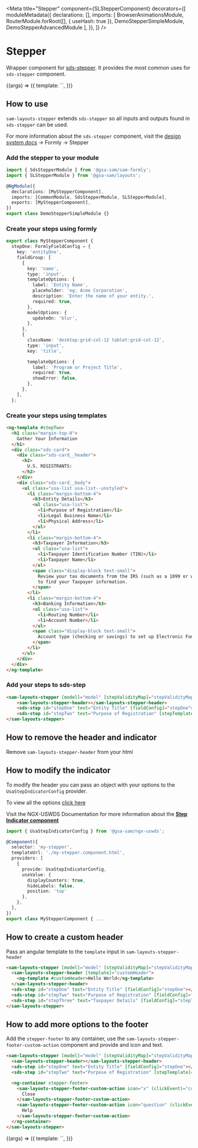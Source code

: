 
<Meta
  title="Stepper"
  component={SLStepperComponent}
  decorators={[
    moduleMetadata({
      declarations: [],
      imports: [
        BrowserAnimationsModule,
        RouterModule.forRoot([], { useHash: true }),
        DemoStepperSimpleModule,
        DemoStepperAdvancedModule
      ],
    }),
  ]}
/>

# Stepper

Wrapper component for [sds-stepper](https://cg-fa19003e-5296-4960-ac2e-caccfeb620ac.app.cloud.gov/site/gsa/sam-design-system).
It provides the most common uses for `sds-stepper` component.

<Canvas>
  <Story inline={true} name="Stepper" args={{}}>
    {(args) => ({
      template: `<demo-stepper-simple></demo-stepper-simple>`,
    })}
  </Story>
</Canvas>

## How to use

`sam-layouts-stepper` extends `sds-stepper` so all inputs and outputs found in `sds-stepper` can be used.

For more information about the `sds-stepper` component, visit the [design system docs]([sds-stepper](https://cg-fa19003e-5296-4960-ac2e-caccfeb620ac.app.cloud.gov/site/gsa/sam-design-system).) -> Formly -> Stepper

### Add the stepper to your module
```typescript
import { SdsStepperModule } from '@gsa-sam/sam-formly';
import { SLStepperModule } from '@gsa-sam/layouts';

@NgModule({
  declarations: [MyStepperComponent],
  imports: [CommonModule, SdsStepperModule, SLStepperModule],
  exports: [MyStepperComponent],
})
export class DemoStepperSimpleModule {}
```

### Create your steps using formly
```typescript
export class MyStepperComponent {
  stepOne: FormlyFieldConfig = {
    key: 'entityOne',
    fieldGroup: [
      {
        key: 'name',
        type: 'input',
        templateOptions: {
          label: 'Entity Name',
          placeholder: 'eg: Acme Corporation',
          description: 'Enter the name of your entity.',
          required: true,
        },
        modelOptions: {
          updateOn: 'blur',
        },
      },
      {
        className: 'desktop:grid-col-12 tablet:grid-col-12',
        type: 'input',
        key: 'title',

        templateOptions: {
          label: 'Program or Project Title',
          required: true,
          showError: false,
        },
      },
    ],
  };
```
### Create your steps using templates
```html
<ng-template #stepTwo>
  <h1 class="margin-top-0">
    Gather Your Information
  </h1>
  <div class="sds-card">
    <div class="sds-card__header">
      <h2>
        U.S. REGISTRANTS:
      </h2>
    </div>
    <div class="sds-card__body">
      <ul class="usa-list usa-list--unstyled">
        <li class="margin-bottom-4">
          <h3>Entity Details</h3>
          <ul class="usa-list">
            <li>Purpose of Registration</li>
            <li>Legal Business Name</li>
            <li>Physical Address</li>
          </ul>
        </li>
        <li class="margin-bottom-4">
          <h3>Taxpayer Information</h3>
          <ul class="usa-list">
            <li>Taxpayer Identification Number (TIN)</li>
            <li>Taxpayer Name</li>
          </ul>
          <span class="display-block text-small">
            Review your tax documents from the IRS (such as a 1099 or w2 form)
            to find your Taxpayer information.
          </span>
        </li>
        <li class="margin-bottom-4">
          <h3>Banking Information</h3>
          <ul class="usa-list">
            <li>Routing Number</li>
            <li>Account Number</li>
          </ul>
          <span class="display-block text-small">
            Account type (checking or savings) to set up Electronic Funds Transfer (ETF)
          </span>
        </li>
      </ul>
    </div>
  </div>
</ng-template>
```

### Add your steps to sds-step

```html
<sam-layouts-stepper [model]="model" [stepValidityMap]="stepValidityMap" (saveData)="onSaveData($event)">
    <sam-layouts-stepper-header></sam-layouts-stepper-header>
    <sds-step id="stepOne" text="Entity Title" [fieldConfig]="stepOne"></sds-step>
    <sds-step id="stepTwo" text="Purpose of Registration" [stepTemplate]="stepTwo"></sds-step>
</sam-layouts-stepper>
```

## How to remove the header and indicator

Remove `sam-layouts-stepper-header` from your html

## How to modify the indicator

To modify the header you can pass an object with your options to the `UsaStepIndicatorConfig` provider.

To view all the options [click here](https://github.com/GSA/ngx-uswds/blob/main/projects/uswds-components/src/lib/step-indicator/step-indicator.config.ts)

Visit the NGX-USWDS Documentation for more information about the [**Step Indicator component**](https://gsa.github.io/ngx-uswds/?path=/story/components-stepindicator--basic)

```typescript
import { UsaStepIndicatorConfig } from '@gsa-sam/ngx-uswds';

@Component({
  selector: 'my-stepper',
  templateUrl: './my-stepper.component.html',
  providers: [
    {
      provide: UsaStepIndicatorConfig,
      useValue: {
        displayCounters: true,
        hideLabels: false,
        position: 'top'
      },
    },
  ],
})
export class MyStepperComponent { ...
```

## How to create a custom header

Pass an angular template to the `template` input in `sam-layouts-stepper-header`

```html
<sam-layouts-stepper [model]="model" [stepValidityMap]="stepValidityMap" (saveData)="onSaveData($event)">
  <sam-layouts-stepper-header [template]="customHeader">
    <ng-template #customHeader>Hello World</ng-template>
  </sam-layouts-stepper-header>
  <sds-step id="stepOne" text="Entity Title" [fieldConfig]="stepOne"></sds-step>
  <sds-step id="stepTwo" text="Purpose of Registration" [fieldConfig]="stepTwo"></sds-step>
  <sds-step id="stepThree" text="Taxpayer Details" [fieldConfig]="stepThree"></sds-step>
</sam-layouts-stepper>
```


## How to add more options to the footer

Add the `stepper-footer` to any container,  use the `sam-layouts-stepper-footer-custom-action` component and provide and icon and text.

```html
<sam-layouts-stepper [model]="model" [stepValidityMap]="stepValidityMap" (saveData)="onSaveData($event)">
  <sam-layouts-stepper-header></sam-layouts-stepper-header>
  <sds-step id="stepOne" text="Entity Title" [fieldConfig]="stepOne"></sds-step>
  <sds-step id="stepTwo" text="Purpose of Registration" [stepTemplate]="stepTwo"></sds-step>

  <ng-container stepper-footer>
    <sam-layouts-stepper-footer-custom-action icon="x" (clickEvent)="customBtnClick($event)">
      Close
    </sam-layouts-stepper-footer-custom-action>
    <sam-layouts-stepper-footer-custom-action icon="question" (clickEvent)="customBtnClick($event)">
      Help
    </sam-layouts-stepper-footer-custom-action>
  </ng-container>
</sam-layouts-stepper>
```

<Canvas>
  <Story inline={true} name="Stepper with Navigation" args={{}}>
    {(args) => ({
      template: `<demo-stepper-advanced></demo-stepper-advanced>`,
    })}
  </Story>
</Canvas>
